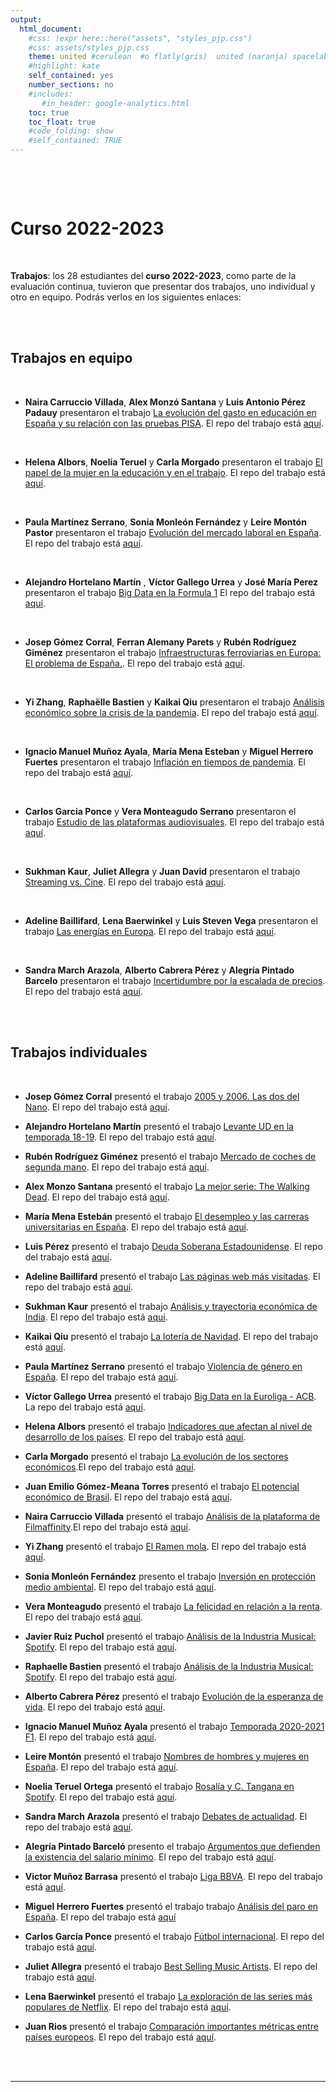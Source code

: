 ```yaml
---
output:
  html_document:
    #css: !expr here::here("assets", "styles_pjp.css") 
    #css: assets/styles_pjp.css
    theme: united #cerulean  #o flatly(gris)  united (naranja) spacelab(azulito) o yeti o faltly o sandstone
    #highlight: kate 
    self_contained: yes
    number_sections: no
    #includes:
       #in_header: google-analytics.html
    toc: true
    toc_float: true
    #code_folding: show
    #self_contained: TRUE
---
```


<br>

<br>

# Curso 2022-2023

<br>

::: blue
**Trabajos**: los 28 estudiantes del **curso 2022-2023**, como parte de la evaluación continua, tuvieron que presentar dos trabajos, uno individual y otro en equipo. Podrás verlos en los siguientes enlaces:
:::

<br><br>

## Trabajos en equipo

<br>

-   **Naira Carruccio Villada**, **Alex Monzó Santana** y **Luis Antonio Pérez Padauy** presentaron el trabajo [La evolución del gasto en educación en España y su relación con las pruebas PISA](https://AlexMS77.github.io/trabajo_BigData_equipo/){target="_blank"}. El repo del trabajo está [aquí](https://github.com/AlexMS77/trabajo_BigData_equipo){target="_blank"}.

<br>

-   **Helena Albors**, **Noelia Teruel** y **Carla Morgado** presentaron el trabajo [El papel de la mujer en la educación y en el trabajo](https://carlam01.github.io/trabajo_BigData_equipo/){target="_blank"}. El repo del trabajo está [aquí](https://github.com/carlam01/trabajo_BigData_equipo){target="_blank"}.

<br>

-   **Paula Martínez Serrano**, **Sonia Monleón Fernández** y **Leire Montón Pastor** presentaron el trabajo [Evolución del mercado laboral en España](https://Soniamf.github.io/trabajo_bigData_equipo/){target="_blank"}. El repo del trabajo está [aquí](https://github.com/Soniamf/trabajo_bigData_equipo){target="_blank"}.

<br>

-   **Alejandro Hortelano Martín** , **Víctor Gallego Urrea** y **José María Perez** presentaron el trabajo [Big Data en la Formula 1](https://alexhortelano6.github.io/Big-Data-en-la-Formula-1/) El repo del trabajo está [aquí](https://github.com/alexhortelano6/Big-Data-en-la-Formula-1.git){target="_blank"}.

<br>

-   **Josep Gómez Corral**, **Ferran Alemany Parets** y **Rubén Rodríguez Giménez** presentaron el trabajo [Infraestructuras ferroviarias en Europa: El problema de España.](https://roodrigueezzz.github.io/trabajo_BigData_equipo/){target="_blank"}. El repo del trabajo está [aquí](https://github.com/roodrigueezzz/trabajo_BigData_equipo){target="_blank"}.

<br>

-   **Yi Zhang**, **Raphaëlle Bastien** y **Kaikai Qiu** presentaron el trabajo [Análisis económico sobre la crisis de la pandemia](https://yiz2001.github.io/trabajo_Bigdata_equipo/){target="_blank"}. El repo del trabajo está [aquí](https://github.com/yiz2001/trabajo_BigData_equipo){target="_blank"}.

<br>

-   **Ignacio Manuel Muñoz Ayala**, **María Mena Esteban** y **Miguel Herrero Fuertes** presentaron el trabajo [Inflación en tiempos de pandemia](https://ignacioman.github.io/trabajo_BigData_equipo/las_slides_estan.html){target="_blank"}. El repo del trabajo está [aquí](https://github.com/IgnacioMan/trabajo_BigData_equipo){target="_blank"}.

<br>

-   **Carlos Garcia Ponce** y **Vera Monteagudo Serrano** presentaron el trabajo [Estudio de las plataformas audiovisuales](https://Carlos596.github.io/trabajo_BigData_equipo/){target="_blank"}. El repo del trabajo está [aquí](https://github.com/Carlos596/trabajo_BigData_equipo){target="_blank"}.

<br>

-   **Sukhman Kaur**, **Juliet Allegra** y **Juan David** presentaron el trabajo [Streaming vs. Cine](https://kaursukhman.github.io/trabajo_BigData_equipo/){target="_blank"}. El repo del trabajo está [aquí](https://github.com/kaursukhman/trabajo_BigData_equipo){target="_blank"}.

<br>

-   **Adeline Baillifard**, **Lena Baerwinkel** y **Luis Steven Vega** presentaron el trabajo [Las energías en Europa](https://Baillifa10.github.io/trabajo_BigData_equipo/){target="_blank"}. El repo del trabajo está [aquí](https://github.com/Baillifa10/trabajo_BigData_equipo){target="_blank"}.

<br>

-   **Sandra March Arazola**, **Alberto Cabrera Pérez** y **Alegría Pintado Barcelo** presentaron el trabajo [Incertidumbre por la escalada de precios](https://alcape4.github.io/trabajo_BigData_grupo/my_trabajo_BigData.html){target="_blank"}. El repo del trabajo está [aquí](https://github.com/alcape4/trabajo_BigData_grupo){target="_blank"}.

<br><br>

## Trabajos individuales

<br>

-   **Josep Gómez Corral** presentó el trabajo [2005 y 2006. Las dos del Nano](https://gomezz01.github.io/trabajo_BigData/){target="_blank"}. El repo del trabajo está [aquí](https://github.com/gomezz01/trabajo_BigData){target="_blank"}.

-   **Alejandro Hortelano Martín** presentó el trabajo [Levante UD en la temporada 18-19](https://alexhortelano6.github.io/Levante-UD-en-la-temporada-18-19/){target="_blank"}. El repo del trabajo está [aquí](https://github.com/alexhortelano6/Levante-UD-en-la-temporada-18-19){target="_blank"}.

-   **Rubén Rodríguez Giménez** presentó el trabajo [Mercado de coches de segunda mano](https://roodrigueezzz.github.io/trabajo_BigData/){target="_blank"}. El repo del trabajo está [aquí](https://github.com/roodrigueezzz/trabajo_BigData){target="_blank"}.

-   **Alex Monzo Santana** presentó el trabajo [La mejor serie: The Walking Dead](https://AlexMS77.github.io/trabajo_BigData/){target="_blank"}. El repo del trabajo está [aquí](https://github.com/AlexMS77/trabajo_BigData/){target="_blank"}.

-   **María Mena Estebán** presentó el trabajo [El desempleo y las carreras universitarias en España](https://mmena21.github.io/desempleo_y_carreras_universitarias/){target="_blank"}. El repo del trabajo está [aquí](https://github.com/mmena21/desempleo_y_carreras_universitarias/){target="_blank"}.

-   **Luis Pérez** presentó el trabajo [Deuda Soberana Estadounidense](https://padauy.github.io/Trabajo_BigData/){target="_blank"}. El repo del trabajo está [aquí](https://github.com/padauy/Trabajo_BigData){target="_blank"}.

-   **Adeline Baillifard** presentó el trabajo [Las páginas web más visitadas](https://Baillifa10.github.io/trabajo_BigData/){target="_blank"}. El repo del trabajo está [aquí](https://github.com/Baillifa10/trabajo_BigData){target="_blank"}.

-   **Sukhman Kaur** presentó el trabajo [Análisis y trayectoria económica de India](https://kaursukhman.github.io/trabajo_BigData/){target="_blank"}. El repo del trabajo está [aquí](https://github.com/kaursukhman/trabajo_BigData){target="_blank"}.

-   **Kaikai Qiu** presentó el trabajo [La lotería de Navidad](https://alonsoqiu.github.io/my_trabajo_BigData/){target="_blank"}. El repo del trabajo está [aquí](https://github.com/Alonsoqiu/my_trabajo_BigData){target="_blank"}.

-   **Paula Martínez Serrano** presentó el trabajo [Violencia de género en España](https://paumars3.github.io/trabajo_individual/){target="_blank"}. El repo del trabajo está [aquí](https://github.com/Paumars3/trabajo_individual){target="_blank"}.

-   **Víctor Gallego Urrea** presentó el trabajo [Big Data en la Euroliga - ACB](https://vicgau01.github.io/Trabajo_individual_V-ctor_Gallego_NBAyEuroliga_en_BigData/){target="_blank"}. La repo del trabajo está [aquí](https://github.com/vicgau01/Trabajo_individual_V-ctor_Gallego_NBAyEuroliga_en_BigData){target="_blank"}.

-   **Helena Albors** presentó el trabajo [Indicadores que afectan al nivel de desarrollo de los países](https://helenaalbors.github.io/my_trabajo_BigData/){target="_blank"}. El repo del trabajo está [aquí](https://github.com/helenaalbors/my_trabajo_BigData){target="_blank"}.

-   **Carla Morgado** presentó el trabajo [La evolución de los sectores económicos](https://carlam01.github.io/trabajo_BigData/){target="_blank"}.El repo del trabajo está [aquí](https://github.com/carlam01/trabajo_BigData){target="_blank"}.

-   **Juan Emilio Gómez-Meana Torres** presentó el trabajo [El potencial económico de Brasil](https://egomez22.github.io/Trabajo_individual_bigdata/){target="_blank"}. El repo del trabajo está [aquí](https://github.com/egomez22/Trabajo_individual_bigdata){target="_blank"}.

-   **Naira Carruccio Villada** presentó el trabajo [Análisis de la plataforma de Filmaffinity](https://carru8.github.io/trabajo_BigData/){target="_blank"}.El repo del trabajo está [aquí](https://github.com/carru8/trabajo_BigData){target="_blank"}.

-   **Yi Zhang** presentó el trabajo [El Ramen mola](https://yiz2001.github.io/trabajo_BigData/){target="_blank"}. El repo del trabajo está [aquí](https://github.com/yiz2001/trabajo_BigData){target="_blank"}.

-   **Sonia Monleón Fernández** presento el trabajo [Inversión en protección medio ambiental](https://soniamf.github.io/trabajo_individual_BigData/){target="_blank"}. El repo del trabajo está [aquí](https://github.com/soniamf/trabajo_individual_BigData){target="_blank"}.

-   **Vera Monteagudo** presentó el trabajo [La felicidad en relación a la renta](https://vemonse.github.io/BigData_trabajo/){target="_blank"}. El repo del trabajo está [aquí](https://github.com/vemonse/BigData_trabajo){target="_blank"}.

-   **Javier Ruiz Puchol** presentó el trabajo [Análisis de la Industria Musical: Spotify](https://jarupu.github.io/trabajo-Bigdata/). El repo del trabajo está [aquí](https://github.com/jarupu/Trabajo-Bigdata).

-   **Raphaelle Bastien** presentó el trabajo [Análisis de la Industria Musical: Spotify](https://RaphaelleBastien.github.io/trabajo-Bigdata/). El repo del trabajo está [aquí](https://github.com/RaphaelleBastien/trabajo_BigData).

-   **Alberto Cabrera Pérez** presentó el trabajo [Evolución de la esperanza de vida](https://alcape4.github.io/trabajo_BigData/){target="_blank"}. El repo del trabajo está [aquí](https://github.com/alcape4/trabajo_BigData){target="_blank"}.

-   **Ignacio Manuel Muñoz Ayala** presentó el trabajo [Temporada 2020-2021 F1](https://ignacioman.github.io/trabajo_BigData/){target="_blank"}. El repo del trabajo está [aquí](https://github.com/ignacioman/trabajo_BigData).

-   **Leire Montón** presentó el trabajo [Nombres de hombres y mujeres en España](https://leiremonton.github.io/trabajo_leire/){target="_blank"}. El repo del trabajo está [aquí](https://github.com/leiremonton/trabajo_leire){target="_blank"}.

-   **Noelia Teruel Ortega** presentó el trabajo [Rosalía y C. Tangana en Spotify](https://noeliateruel.github.io/trabajo_BigData/){target="_blank"}. El repo del trabajo está [aquí](https://github.com/noeliateruel/trabajo_BigData){target="_blank"}.

-   **Sandra March Arazola** presentó el trabajo [Debates de actualidad](https://marcharazola.github.io/Trabajo-individual-Big-Data/){target="_blank"}. El repo del trabajo está [aquí](https://github.com/MarchArazola/Trabajo-individual-Big-Data){target="_blank"}.

-   **Alegría Pintado Barceló** presento el trabajo [Argumentos que defienden la existencia del salario mínimo](https://alegriapb.github.io/trabajo_BigData/){target="_blank"}. El repo del trabajo está [aquí](https://github.com/AlegriaPB/trabajo_BigData){target="_blank"}.

-   **Victor Muñoz Barrasa** presentó el trabajo [Liga BBVA](https://victormunozz.github.io/trabajo_bigdata_individual/){target="_blank"}. El repo del trabajo está [aquí](https://github.com/victormunozz/trabajo_bigdata_individual){target="_blank"}.

-   **Miguel Herrero Fuertes** presentó el trabajo trabajo [Análisis del paro en España](https://miguelhf42.github.io/trabajo_BigData/){target="_blank"}. El repo del trabajo está [aquí](https://github.com/miguelhf42/trabajo_BigData){target="_blank"}

-   **Carlos García Ponce** presentó el trabajo [Fútbol internacional](https://Carlos596.github.io/trabajo_BigData/){target="_blank"}. El repo del trabajo está [aquí](https://github.com/Carlos596/trabajo_BigData){target="_blank"}.

-   **Juliet Allegra** presentó el trabajo [Best Selling Music Artists](https://julucape.github.io/Best-Selling-Music-Artists/posts/post-with-code/){target="_blank"}. El repo del trabajo está [aquí](https://github.com/julucape/Best-Selling-Music-Artists){target="_blank"}.

-   **Lena Baerwinkel** presentó el trabajo [La exploración de las series más populares de Netflix](https://lena-marie-999.github.io/){target="_blank"}. El repo del trabajo está [aquí](https://github.com/LENA-MARIE-999/LENA-MARIE-999.github.io){target="_blank"}.

-   **Juan Rios** presentó el trabajo [Comparación importantes métricas entre países europeos](https://juandavidriosm.github.io/Comparaci-n-importantes-m-tricas-entre-pa-ses-europeos/){target="_blank"}. El repo del trabajo está [aquí](https://github.com/juandavidriosm/Comparaci-n-importantes-m-tricas-entre-pa-ses-europeos){target="_blank"}.

<br><br>

------------------------------------------------------------------------

::: {.tocify-extend-page data-unique="tocify-extend-page" style="height: 0;"}
:::
